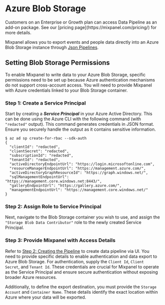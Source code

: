 
# Azure Blob Storage

<Callout type="info">
  Customers on an Enterprise or Growth plan can access Data Pipeline as an add-on package. See our [pricing page](https://mixpanel.com/pricing/) for more details.
</Callout>

Mixpanel allows you to export events and people data directly into an Azure Blob Storage instance through [Json Pipelines](/docs/data-pipelines).

## Setting Blob Storage Permissions

To enable Mixpanel to write data to your Azure Blob Storage, specific permissions need to be set up because Azure authentication mechanisms do not support cross-account access. You will need to provide Mixpanel with Azure credentials linked to your Blob Storage container.

### Step 1: Create a Service Principal

Start by creating a **_Service Principal_** in your Azure Active Directory. This can be done using the Azure CLI with the following command (with `"redacted"` output). This command generates credentials in JSON format. Ensure you securely handle the output as it contains sensitive information.

```shell
$ az ad sp create-for-rbac --sdk-auth
{
  "clientId": "redacted",
  "clientSecret": "redacted",
  "subscriptionId": "redacted",
  "tenantId": "redacted",
  "activeDirectoryEndpointUrl": "https://login.microsoftonline.com",
  "resourceManagerEndpointUrl": "https://management.azure.com/",
  "activeDirectoryGraphResourceId": "https://graph.windows.net/",
  "sqlManagementEndpointUrl": "https://management.core.windows.net:8443/",
  "galleryEndpointUrl": "https://gallery.azure.com/",
  "managementEndpointUrl": "https://management.core.windows.net/"
}
```

### Step 2: Assign Role to Service Principal

Next, navigate to the Blob Storage container you wish to use, and assign the `"Storage Blob Data Contributor"` role to the newly created Service Principal.

### Step 3: Provide Mixpanel with Access Details

Refer to [Step 2: Creating the Pipeline](/docs/data-pipelines/#step-2-creating-the-pipeline) to create data pipeline via UI. You need to provide specific details to enable authentication and data export to Azure Blob Storage. For authentication, supply the `Client Id`, `Client Secret`, and `Tenant Id`. These credentials are crucial for Mixpanel to operate as the Service Principal and ensure secure authentication without exposing broader Azure resources.

Additionally, to define the export destination, you must provide the `Storage Account` and `Container Name`. These details identify the exact location within Azure where your data will be exported.
